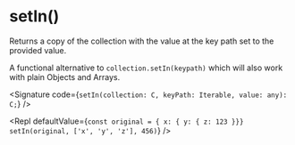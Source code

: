 
# setIn()

Returns a copy of the collection with the value at the key path set to the provided value.

A functional alternative to `collection.setIn(keypath)` which will also work with plain Objects and Arrays.

<Signature code={`setIn(collection: C, keyPath: Iterable, value: any): C;`} />

<Repl
  defaultValue={`const original = { x: { y: { z: 123 }}}
setIn(original, ['x', 'y', 'z'], 456)`}
/>

